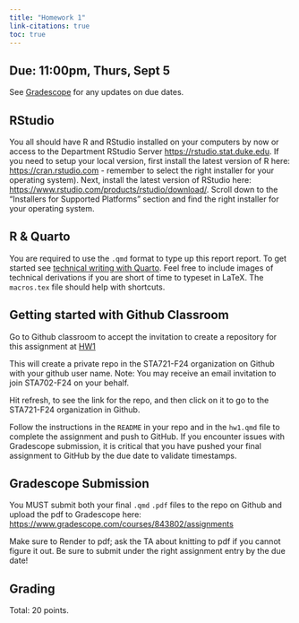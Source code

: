 ```yaml
---
title: "Homework 1"
link-citations: true
toc: true
---
```




## Due: 11:00pm, Thurs, Sept 5



See [Gradescope](https://www.gradescope.com/courses/843802/assignments) for any updates on due dates.

## RStudio

You all should have R and RStudio installed on your computers by now or access to the Department RStudio Server [https://rstudio.stat.duke.edu](https://rstudio.stat.duke.edu). If you need to setup your local version, first install the latest version of R here: [https://cran.rstudio.com](https://cran.rstudio.com) - remember to select the right installer for your operating system). Next, install the latest version of RStudio here: [https://www.rstudio.com/products/rstudio/download/]([https://www.rstudio.com/products/rstudio/download/). Scroll down to the "Installers for Supported Platforms" section and find the right installer for your operating system.

## R & Quarto

You are required to use  the `.qmd` format to type up this report report.  To get started see [technical writing with Quarto](https://quarto.org/docs/visual-editor/technical.html).  Feel free to include images of technical derivations if you are short of time to typeset in LaTeX.   The `macros.tex` file should help with shortcuts.


## Getting started with Github Classroom

Go to Github classroom to  accept the invitation to create a repository for this assignment  at [HW1](https://classroom.github.com/a/l3RW9Y2N)

This will create a private repo in the STA721-F24 organization on Github with your github user name. Note: You may receive an email invitation to join STA702-F24 on your behalf. 

Hit refresh, to see the link for the repo, and then click on it to go to the STA721-F24 organization in Github.

Follow the instructions in the `README` in your repo and in the `hw1.qmd` file to complete the assignment and
push to GitHub. If you encounter issues with Gradescope submission, it is critical
that you have pushed your final assignment to GitHub by the due date to validate timestamps.


## Gradescope Submission

You MUST submit both your final `.qmd` `.pdf` files to the repo on Github and upload the pdf to Gradescope here: [https://www.gradescope.com/courses/843802/assignments](https://www.gradescope.com/courses/843802/assignments)

Make sure to Render to pdf; ask the TA about knitting to pdf if you cannot figure it out. Be sure to submit under the right assignment entry by the due date!  


## Grading

Total: 20 points.
  